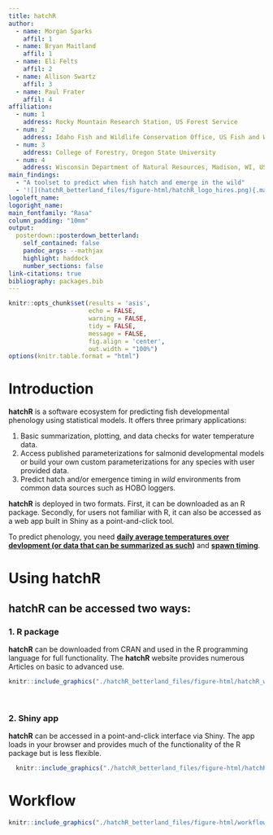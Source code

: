 ```yaml
---
title: hatchR
author:
  - name: Morgan Sparks
    affil: 1
  - name: Bryan Maitland
    affil: 1
  - name: Eli Felts
    affil: 2
  - name: Allison Swartz
    affil: 3
  - name: Paul Frater
    affil: 4
affiliation:
  - num: 1
    address: Rocky Mountain Research Station, US Forest Service
  - num: 2
    address: Idaho Fish and Wildlife Conservation Office, US Fish and Wildlife Service
  - num: 3
    address: College of Forestry, Oregon State University
  - num: 4
    address: Wisconsin Department of Natural Resources, Madison, WI, USA
main_findings:
  - "A toolset to predict when fish hatch and emerge in the wild"
  - '![](hatchR_betterland_files/figure-html/hatchR_logo_hires.png){.main_pic}'
logoleft_name: 
logoright_name:
main_fontfamily: "Rasa"
column_padding: "10mm"
output: 
  posterdown::posterdown_betterland:
    self_contained: false
    pandoc_args: --mathjax
    highlight: haddock
    number_sections: false
link-citations: true
bibliography: packages.bib
---
```


```r
knitr::opts_chunk$set(results = 'asis',
                      echo = FALSE,
                      warning = FALSE,
                      tidy = FALSE,
                      message = FALSE,
                      fig.align = 'center',
                      out.width = "100%")
options(knitr.table.format = "html") 

```

# Introduction

**hatchR** is a software ecosystem for predicting fish developmental phenology using statistical models. It offers three primary applications:

1.  Basic summarization, plotting, and data checks for water temperature data.
2.  Access published parameterizations for salmonid developmental models or build your own custom parameterizations for any species with user provided data.
3.  Predict hatch and/or emergence timing in *wild* environments from common data sources such as HOBO loggers.

**hatchR** is deployed in two formats. First, it can be downloaded as an R package. Secondly, for users not familiar with R, it can also be accessed as a web app built in Shiny as a point-and-click tool.

To predict phenology, you need [**daily average temperatures over devlopment (or data that can be summarized as such**]{.underline}**)** and [**spawn timing**]{.underline}.

# Using hatchR

## **hatchR** can be accessed two ways:

### 1. R package

**hatchR** can be downloaded from CRAN and used in the R programming language for full functionality. The **hatchR** website provides numerous Articles on basic to advanced use.

```r

knitr::include_graphics("./hatchR_betterland_files/figure-html/hatchR_website.png")
```

<br>


### 2. Shiny app

**hatchR** can be accessed in a point-and-click interface via Shiny. The app loads in your browser and provides much of the functionality of the R package but is less flexible.

```r

  knitr::include_graphics("./hatchR_betterland_files/figure-html/hatchR_shiny.png")
```

# Workflow

```r

knitr::include_graphics("./hatchR_betterland_files/figure-html/workflow.png")
```
